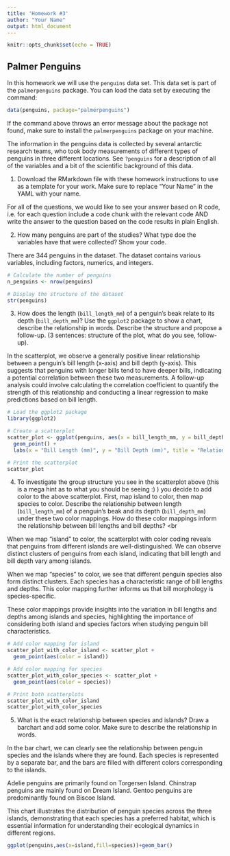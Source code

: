 ---
title: 'Homework #3'
author: "Your Name"
output: html_document
---

```{r setup, include=FALSE}
knitr::opts_chunk$set(echo = TRUE)
```

## Palmer Penguins

In this homework we will use the `penguins` data set. This data set is part of the `palmerpenguins` package. You can load the data set by executing the command:

```{r}
data(penguins, package="palmerpenguins")
```

If the command above throws an error message about the package not found, make sure to install the `palmerpenguins` package on your machine.

The information in the penguins data is collected by several antarctic research teams, who took body measurements of different types of penguins in three different locations. See `?penguins` for a description of all of the variables and a bit of the scientific background of this data.

1.  Download the RMarkdown file with these homework instructions to use as a template for your work. Make sure to replace "Your Name" in the YAML with your name.

For all of the questions, we would like to see your answer based on R code, i.e. for each question include a code chunk with the relevant code AND write the answer to the question based on the code results in plain English.

2.  How many penguins are part of the studies? What type doe the variables have that were collected? Show your code.

There are 344 penguins in the dataset. The dataset contains various variables, including factors, numerics, and integers.

```{r}
# Calculate the number of penguins
n_penguins <- nrow(penguins)

# Display the structure of the dataset
str(penguins)
```

3.  How does the length (`bill_length_mm`) of a  penguin's beak relate to its depth (`bill_depth_mm`)?  Use the `ggplot2` package to show a chart, describe the relationship in words. Describe the structure and propose a follow-up. (3 sentences: structure of the plot, what do you see, follow-up). <br>

In the scatterplot, we observe a generally positive linear relationship between a penguin's bill length (x-axis) and bill depth (y-axis). This suggests that penguins with longer bills tend to have deeper bills, indicating a potential correlation between these two measurements. A follow-up analysis could involve calculating the correlation coefficient to quantify the strength of this relationship and conducting a linear regression to make predictions based on bill length.

```{r}
# Load the ggplot2 package
library(ggplot2)

# Create a scatterplot
scatter_plot <- ggplot(penguins, aes(x = bill_length_mm, y = bill_depth_mm)) +
  geom_point() +
  labs(x = "Bill Length (mm)", y = "Bill Depth (mm)", title = "Relationship between Bill Length and Depth")

# Print the scatterplot
scatter_plot
```


4. To investigate the group structure you see in the scatterplot above (this is a mega hint as to what you should be seeing :) ) you decide to add color to the above scatterplot. First, map island to color, then map species to color. Describe the relationship between length (`bill_length_mm`) of a  penguin's beak and its depth (`bill_depth_mm`) under these two color mappings. How do these color mappings inform the relationship between bill lengths and bill depths? <br

When we map "island" to color, the scatterplot with color coding reveals that penguins from different islands are well-distinguished. We can observe distinct clusters of penguins from each island, indicating that bill length and bill depth vary among islands.

When we map "species" to color, we see that different penguin species also form distinct clusters. Each species has a characteristic range of bill lengths and depths. This color mapping further informs us that bill morphology is species-specific.

These color mappings provide insights into the variation in bill lengths and depths among islands and species, highlighting the importance of considering both island and species factors when studying penguin bill characteristics.

```{r}
# Add color mapping for island
scatter_plot_with_color_island <- scatter_plot + 
  geom_point(aes(color = island))

# Add color mapping for species
scatter_plot_with_color_species <- scatter_plot + 
  geom_point(aes(color = species))

# Print both scatterplots
scatter_plot_with_color_island
scatter_plot_with_color_species
```

5. What is the exact relationship between species and islands? Draw a barchart and add some color. Make sure to describe the relationship in words.

In the bar chart, we can clearly see the relationship between penguin species and the islands where they are found. Each species is represented by a separate bar, and the bars are filled with different colors corresponding to the islands.

Adelie penguins are primarily found on Torgersen Island.
Chinstrap penguins are mainly found on Dream Island.
Gentoo penguins are predominantly found on Biscoe Island.


This chart illustrates the distribution of penguin species across the three islands, demonstrating that each species has a preferred habitat, which is essential information for understanding their ecological dynamics in different regions.


```{r}
ggplot(penguins,aes(x=island,fill=species))+geom_bar()
```
